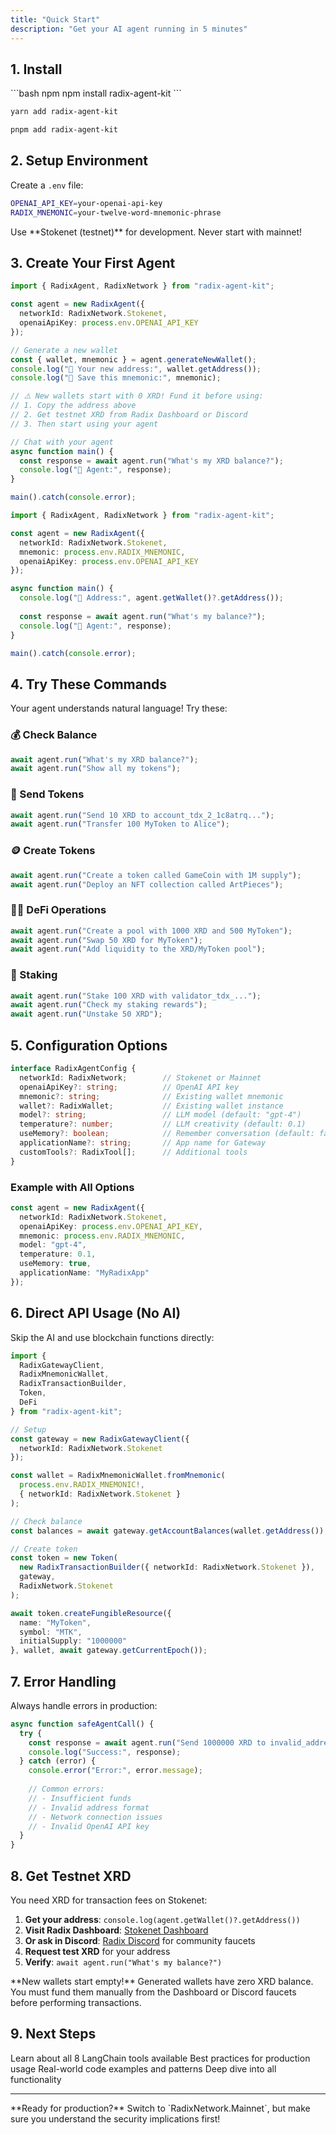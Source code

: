 ```yaml
---
title: "Quick Start"
description: "Get your AI agent running in 5 minutes"
---
```


## 1. Install

<CodeGroup>
```bash npm
npm install radix-agent-kit
```

```bash yarn
yarn add radix-agent-kit
```

```bash pnpm
pnpm add radix-agent-kit
```
</CodeGroup>

## 2. Setup Environment

Create a `.env` file:

```bash
OPENAI_API_KEY=your-openai-api-key
RADIX_MNEMONIC=your-twelve-word-mnemonic-phrase
```

<Warning>
Use **Stokenet (testnet)** for development. Never start with mainnet!
</Warning>

## 3. Create Your First Agent

<CodeGroup>

```typescript Basic Agent (New Wallet)
import { RadixAgent, RadixNetwork } from "radix-agent-kit";

const agent = new RadixAgent({
  networkId: RadixNetwork.Stokenet,
  openaiApiKey: process.env.OPENAI_API_KEY
});

// Generate a new wallet
const { wallet, mnemonic } = agent.generateNewWallet();
console.log("🔑 Your new address:", wallet.getAddress());
console.log("📝 Save this mnemonic:", mnemonic);

// ⚠️ New wallets start with 0 XRD! Fund it before using:
// 1. Copy the address above
// 2. Get testnet XRD from Radix Dashboard or Discord
// 3. Then start using your agent

// Chat with your agent
async function main() {
  const response = await agent.run("What's my XRD balance?");
  console.log("🤖 Agent:", response);
}

main().catch(console.error);
```

```typescript Existing Wallet
import { RadixAgent, RadixNetwork } from "radix-agent-kit";

const agent = new RadixAgent({
  networkId: RadixNetwork.Stokenet,
  mnemonic: process.env.RADIX_MNEMONIC,
  openaiApiKey: process.env.OPENAI_API_KEY
});

async function main() {
  console.log("🔑 Address:", agent.getWallet()?.getAddress());
  
  const response = await agent.run("What's my balance?");
  console.log("🤖 Agent:", response);
}

main().catch(console.error);
```

</CodeGroup>

## 4. Try These Commands

Your agent understands natural language! Try these:

### 💰 Check Balance
```typescript
await agent.run("What's my XRD balance?");
await agent.run("Show all my tokens");
```

### 💸 Send Tokens
```typescript
await agent.run("Send 10 XRD to account_tdx_2_1c8atrq...");
await agent.run("Transfer 100 MyToken to Alice");
```

### 🪙 Create Tokens
```typescript
await agent.run("Create a token called GameCoin with 1M supply");
await agent.run("Deploy an NFT collection called ArtPieces");
```

### 🏊‍♂️ DeFi Operations
```typescript
await agent.run("Create a pool with 1000 XRD and 500 MyToken");
await agent.run("Swap 50 XRD for MyToken");
await agent.run("Add liquidity to the XRD/MyToken pool");
```

### 🥩 Staking
```typescript
await agent.run("Stake 100 XRD with validator_tdx_...");
await agent.run("Check my staking rewards");
await agent.run("Unstake 50 XRD");
```

## 5. Configuration Options

```typescript
interface RadixAgentConfig {
  networkId: RadixNetwork;        // Stokenet or Mainnet
  openaiApiKey?: string;          // OpenAI API key
  mnemonic?: string;              // Existing wallet mnemonic
  wallet?: RadixWallet;           // Existing wallet instance
  model?: string;                 // LLM model (default: "gpt-4")
  temperature?: number;           // LLM creativity (default: 0.1)
  useMemory?: boolean;            // Remember conversation (default: false)
  applicationName?: string;       // App name for Gateway
  customTools?: RadixTool[];      // Additional tools
}
```

### Example with All Options
```typescript
const agent = new RadixAgent({
  networkId: RadixNetwork.Stokenet,
  openaiApiKey: process.env.OPENAI_API_KEY,
  mnemonic: process.env.RADIX_MNEMONIC,
  model: "gpt-4",
  temperature: 0.1,
  useMemory: true,
  applicationName: "MyRadixApp"
});
```

## 6. Direct API Usage (No AI)

Skip the AI and use blockchain functions directly:

```typescript
import { 
  RadixGatewayClient, 
  RadixMnemonicWallet,
  RadixTransactionBuilder,
  Token,
  DeFi
} from "radix-agent-kit";

// Setup
const gateway = new RadixGatewayClient({ 
  networkId: RadixNetwork.Stokenet 
});

const wallet = RadixMnemonicWallet.fromMnemonic(
  process.env.RADIX_MNEMONIC!, 
  { networkId: RadixNetwork.Stokenet }
);

// Check balance
const balances = await gateway.getAccountBalances(wallet.getAddress());

// Create token
const token = new Token(
  new RadixTransactionBuilder({ networkId: RadixNetwork.Stokenet }),
  gateway,
  RadixNetwork.Stokenet
);

await token.createFungibleResource({
  name: "MyToken",
  symbol: "MTK", 
  initialSupply: "1000000"
}, wallet, await gateway.getCurrentEpoch());
```

## 7. Error Handling

Always handle errors in production:

```typescript
async function safeAgentCall() {
  try {
    const response = await agent.run("Send 1000000 XRD to invalid_address");
    console.log("Success:", response);
  } catch (error) {
    console.error("Error:", error.message);
    
    // Common errors:
    // - Insufficient funds
    // - Invalid address format
    // - Network connection issues
    // - Invalid OpenAI API key
  }
}
```

## 8. Get Testnet XRD

You need XRD for transaction fees on Stokenet:

1. **Get your address**: `console.log(agent.getWallet()?.getAddress())`
2. **Visit Radix Dashboard**: [Stokenet Dashboard](https://stokenet-dashboard.radixdlt.com/)
3. **Or ask in Discord**: [Radix Discord](https://discord.gg/radixdlt) for community faucets
4. **Request test XRD** for your address
5. **Verify**: `await agent.run("What's my balance?")`

<Warning>
**New wallets start empty!** Generated wallets have zero XRD balance. You must fund them manually from the Dashboard or Discord faucets before performing transactions.
</Warning>

## 9. Next Steps

<CardGroup cols={2}>
  <Card title="All AI Tools" icon="robot" href="/tools">
    Learn about all 8 LangChain tools available
  </Card>
  <Card title="Security Guide" icon="shield-check" href="/security">
    Best practices for production usage
  </Card>
  <Card title="Examples" icon="code" href="/examples">
    Real-world code examples and patterns
  </Card>
  <Card title="Features Guide" icon="star" href="/features">
    Deep dive into all functionality
  </Card>
</CardGroup>

---

<Note>
**Ready for production?** Switch to `RadixNetwork.Mainnet`, but make sure you understand the security implications first!
</Note>
